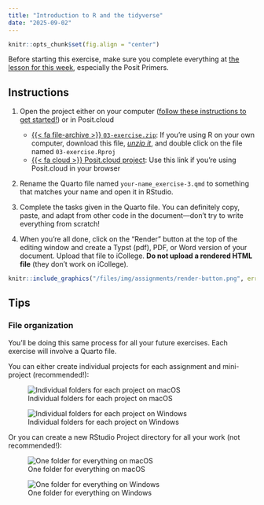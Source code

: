 ```yaml
---
title: "Introduction to R and the tidyverse"
date: "2025-09-02"
---
```


```r
knitr::opts_chunk$set(fig.align = "center")
```

::: {.callout-important}

Before starting this exercise, make sure you complete everything at [the lesson for this week](/lesson/01-lesson.qmd), especially the Posit Primers.
:::

## Instructions

1. Open the project either on your computer ([follow these instructions to get started!](/resource/install.qmd)) or in Posit.cloud

   - [{{< fa file-archive >}} `03-exercise.zip`](/projects/01-exercise.zip): If you're using R on your own computer, download this file, [*unzip it*](/resource/unzipping.qmd), and double click on the file named `03-exercise.Rproj`
   - [{{< fa cloud >}} Posit.cloud project](https://posit.cloud/spaces/679548/content/10729158): Use this link if you're using Posit.cloud in your browser

2. Rename the Quarto file named `your-name_exercise-3.qmd` to something that matches your name and open it in RStudio.

3. Complete the tasks given in the Quarto file. You can definitely copy, paste, and adapt from other code in the document—don't try to write everything from scratch!

4. When you're all done, click on the "Render" button at the top of the editing window and create a Typst (pdf), PDF, or Word version of your document. Upload that file to iCollege. **Do not upload a rendered HTML file** (they don't work on iCollege).

```r
knitr::include_graphics("/files/img/assignments/render-button.png", error = FALSE)
```

## Tips

:::: {.callout-tip}
### File organization

You'll be doing this same process for all your future exercises. Each exercise will involve a Quarto file. 

You can either create individual projects for each assignment and mini-project (recommended!):

::: {layout="[39.5,-1,60]"}

![Individual folders for each project on macOS](/files/img/reference/rproj-multiple-folders-macos.png)

![Individual folders for each project on Windows](/files/img/reference/rproj-multiple-folders-windows.png)
:::

Or you can create a new RStudio Project directory for all your work (not recommended!):

::: {layout="[53,-1,39]"}

![One folder for everything on macOS](/files/img/reference/rproj-one-folder-macos.png)

![One folder for everything on Windows](/files/img/reference/rproj-one-folder-windows.png)
:::

::::

